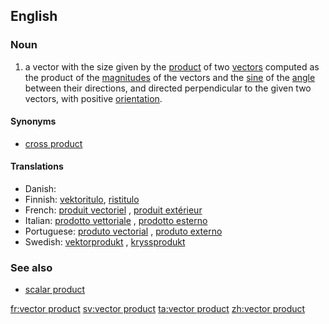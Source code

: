==English==

===Noun===
{{en-noun|sg=[[vector]] [[product]]}}

# {{vector}} a vector with the size given by the [[product]] of two [[vector]]s computed as the product of the [[magnitude]]s of the vectors and the [[sine]] of the [[angle]] between their directions, and directed perpendicular to the given two vectors, with positive [[orientation]].

====Synonyms====
*[[cross product]]

====Translations====
*Danish: {{t|da|vektorprodukt|n}}
*Finnish: [[vektoritulo]], [[ristitulo]]
*French: [[produit vectoriel]] {{m}}, [[produit extérieur]] {{m}}
*Italian: [[prodotto vettoriale]] {{m}}, [[prodotto esterno]] {{m}}
*Portuguese: [[produto vectorial]] {{m}}, [[produto externo]] {{m}}
*Swedish: [[vektorprodukt]] {{c}}, [[kryssprodukt]] {{c}}

===See also===
*[[scalar product]]

[[fr:vector product]]
[[sv:vector product]]
[[ta:vector product]]
[[zh:vector product]]